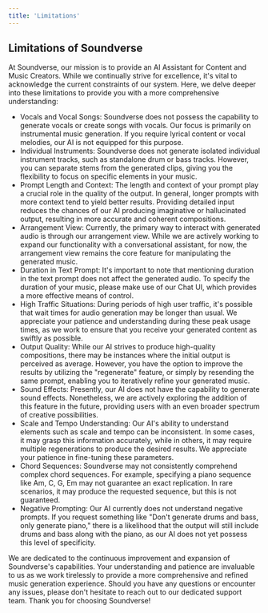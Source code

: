 ```yaml
---
title: 'Limitations'
---
```


## Limitations of Soundverse

At Soundverse, our mission is to provide an AI Assistant for Content and Music Creators. While we continually strive for excellence, it's vital to acknowledge the current constraints of our system. Here, we delve deeper into these limitations to provide you with a more comprehensive understanding:

* Vocals and Vocal Songs: Soundverse does not possess the capability to generate vocals or create songs with vocals. Our focus is primarily on instrumental music generation. If you require lyrical content or vocal melodies, our AI is not equipped for this purpose.
* Individual Instruments: Soundverse does not generate isolated individual instrument tracks, such as standalone drum or bass tracks. However, you can separate stems from the generated clips, giving you the flexibility to focus on specific elements in your music.
* Prompt Length and Context: The length and context of your prompt play a crucial role in the quality of the output. In general, longer prompts with more context tend to yield better results. Providing detailed input reduces the chances of our AI producing imaginative or hallucinated output, resulting in more accurate and coherent compositions.
* Arrangement View: Currently, the primary way to interact with generated audio is through our arrangement view. While we are actively working to expand our functionality with a conversational assistant, for now, the arrangement view remains the core feature for manipulating the generated music.
* Duration in Text Prompt: It's important to note that mentioning duration in the text prompt does not affect the generated audio. To specify the duration of your music, please make use of our Chat UI, which provides a more effective means of control.
* High Traffic Situations: During periods of high user traffic, it's possible that wait times for audio generation may be longer than usual. We appreciate your patience and understanding during these peak usage times, as we work to ensure that you receive your generated content as swiftly as possible.
* Output Quality: While our AI strives to produce high-quality compositions, there may be instances where the initial output is perceived as average. However, you have the option to improve the results by utilizing the "regenerate" feature, or simply by resending the same prompt, enabling you to iteratively refine your generated music.
* Sound Effects: Presently, our AI does not have the capability to generate sound effects. Nonetheless, we are actively exploring the addition of this feature in the future, providing users with an even broader spectrum of creative possibilities.
* Scale and Tempo Understanding: Our AI's ability to understand elements such as scale and tempo can be inconsistent. In some cases, it may grasp this information accurately, while in others, it may require multiple regenerations to produce the desired results. We appreciate your patience in fine-tuning these parameters.
* Chord Sequences: Soundverse may not consistently comprehend complex chord sequences. For example, specifying a piano sequence like Am, C, G, Em may not guarantee an exact replication. In rare scenarios, it may produce the requested sequence, but this is not guaranteed.
* Negative Prompting: Our AI currently does not understand negative prompts. If you request something like "Don't generate drums and bass, only generate piano," there is a likelihood that the output will still include drums and bass along with the piano, as our AI does not yet possess this level of specificity.

We are dedicated to the continuous improvement and expansion of Soundverse's capabilities. Your understanding and patience are invaluable to us as we work tirelessly to provide a more comprehensive and refined music generation experience. Should you have any questions or encounter any issues, please don't hesitate to reach out to our dedicated support team. Thank you for choosing Soundverse!
